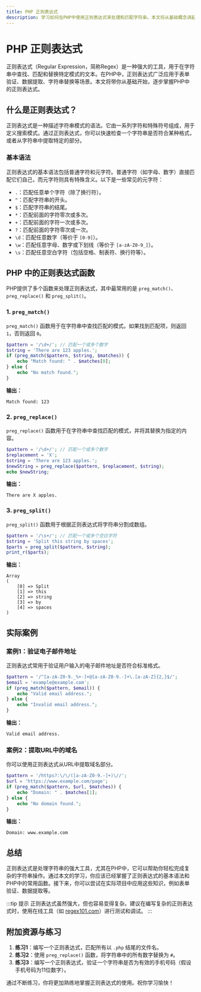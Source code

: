 ```yaml
---
title: PHP 正则表达式
description: 学习如何在PHP中使用正则表达式来处理和匹配字符串。本文将从基础概念讲起，逐步深入，并提供实际案例和代码示例。
---
```


# PHP 正则表达式

正则表达式（Regular Expression，简称Regex）是一种强大的工具，用于在字符串中查找、匹配和替换特定模式的文本。在PHP中，正则表达式广泛应用于表单验证、数据提取、字符串替换等场景。本文将带你从基础开始，逐步掌握PHP中的正则表达式。

## 什么是正则表达式？

正则表达式是一种描述字符串模式的语法。它由一系列字符和特殊符号组成，用于定义搜索模式。通过正则表达式，你可以快速检查一个字符串是否符合某种格式，或者从字符串中提取特定的部分。

### 基本语法

正则表达式的基本语法包括普通字符和元字符。普通字符（如字母、数字）直接匹配它们自己，而元字符则具有特殊含义。以下是一些常见的元字符：

- `.`：匹配任意单个字符（除了换行符）。
- `^`：匹配字符串的开头。
- `$`：匹配字符串的结尾。
- `*`：匹配前面的字符零次或多次。
- `+`：匹配前面的字符一次或多次。
- `?`：匹配前面的字符零次或一次。
- `\d`：匹配任意数字（等价于 `[0-9]`）。
- `\w`：匹配任意字母、数字或下划线（等价于 `[a-zA-Z0-9_]`）。
- `\s`：匹配任意空白字符（包括空格、制表符、换行符等）。

## PHP 中的正则表达式函数

PHP提供了多个函数来处理正则表达式，其中最常用的是 `preg_match()`、`preg_replace()` 和 `preg_split()`。

### 1. `preg_match()`

`preg_match()` 函数用于在字符串中查找匹配的模式。如果找到匹配项，则返回 `1`，否则返回 `0`。

```php
$pattern = '/\d+/'; // 匹配一个或多个数字
$string = 'There are 123 apples.';
if (preg_match($pattern, $string, $matches)) {
    echo "Match found: " . $matches[0];
} else {
    echo "No match found.";
}
```

**输出：**
```
Match found: 123
```

### 2. `preg_replace()`

`preg_replace()` 函数用于在字符串中查找匹配的模式，并将其替换为指定的内容。

```php
$pattern = '/\d+/'; // 匹配一个或多个数字
$replacement = 'X';
$string = 'There are 123 apples.';
$newString = preg_replace($pattern, $replacement, $string);
echo $newString;
```

**输出：**
```
There are X apples.
```

### 3. `preg_split()`

`preg_split()` 函数用于根据正则表达式将字符串分割成数组。

```php
$pattern = '/\s+/'; // 匹配一个或多个空白字符
$string = 'Split this string by spaces';
$parts = preg_split($pattern, $string);
print_r($parts);
```

**输出：**
```
Array
(
    [0] => Split
    [1] => this
    [2] => string
    [3] => by
    [4] => spaces
)
```

## 实际案例

### 案例1：验证电子邮件地址

正则表达式常用于验证用户输入的电子邮件地址是否符合标准格式。

```php
$pattern = '/^[a-zA-Z0-9._%+-]+@[a-zA-Z0-9.-]+\.[a-zA-Z]{2,}$/';
$email = 'example@example.com';
if (preg_match($pattern, $email)) {
    echo "Valid email address.";
} else {
    echo "Invalid email address.";
}
```

**输出：**
```
Valid email address.
```

### 案例2：提取URL中的域名

你可以使用正则表达式从URL中提取域名部分。

```php
$pattern = '/https?:\/\/([a-zA-Z0-9.-]+)\//';
$url = 'https://www.example.com/page';
if (preg_match($pattern, $url, $matches)) {
    echo "Domain: " . $matches[1];
} else {
    echo "No domain found.";
}
```

**输出：**
```
Domain: www.example.com
```

## 总结

正则表达式是处理字符串的强大工具，尤其在PHP中，它可以帮助你轻松完成复杂的字符串操作。通过本文的学习，你应该已经掌握了正则表达式的基本语法和PHP中的常用函数。接下来，你可以尝试在实际项目中应用这些知识，例如表单验证、数据提取等。

:::tip 提示
正则表达式虽然强大，但也容易变得复杂。建议在编写复杂的正则表达式时，使用在线工具（如 [regex101.com](https://regex101.com)）进行测试和调试。
:::

## 附加资源与练习

1. **练习1**：编写一个正则表达式，匹配所有以 `.php` 结尾的文件名。
2. **练习2**：使用 `preg_replace()` 函数，将字符串中的所有数字替换为 `#`。
3. **练习3**：编写一个正则表达式，验证一个字符串是否为有效的手机号码（假设手机号码为11位数字）。

通过不断练习，你将更加熟练地掌握正则表达式的使用。祝你学习愉快！